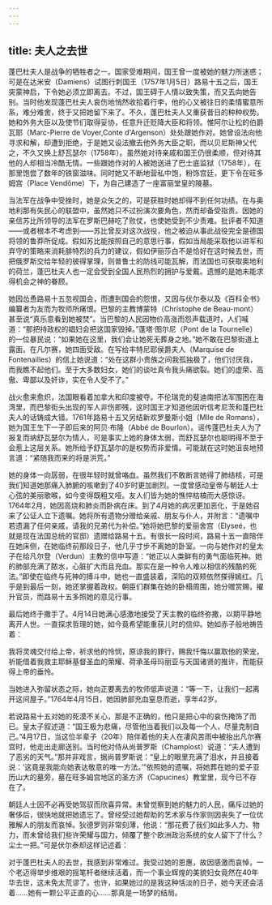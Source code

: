 ```yaml
---
---
---
```

title: 夫人之去世
---




蓬巴杜夫人是战争的牺牲者之一。国家受难期间，国王曾一度被她的魅力所迷惑；可是在达米安（Damiens）试图行刺国王（1757年1月5日）路易十五之后，国王突蒙神启，下令她必须立即离去。不过，国王碍于人情以致失策，而又去向她告别。当时他发现蓬巴杜夫人哀伤地悄然收拾着行李，他的心又被往日的柔情蜜意所系，难分难舍，终于又把她留下来了。不久，蓬巴杜夫人又重获昔日的种种权势。她和外务大臣以及使节们取得妥协，任意升迁贬降大臣和将领。惟阿尔让松的伯爵瓦耶（Marc-Pierre de Voyer,Conte d'Argenson）处处跟她作对。她曾设法向他寻求和解，却遭到拒绝，于是她又设法撤去他外务大臣之职，而以贝尼斯神父代之，不久又换上舒瓦瑟尔（1758年）。虽然她对待亲戚和国王仍很柔顺，但对待其他的人却相当冷酷无情。一些跟她作对的人被她送进了巴士底监狱（1758年），在那里饱尝了数年的铁窗滋味。同时她又不断地营私中饱，粉饰宫廷，更下令在旺多姆宫（Place Vendôme）下，为自己建造了一座富丽堂皇的陵墓。

当法军在战争中受挫时，她是众矢之的，可是获胜时她却得不到任何功绩。在与奥地利那有失民心的联盟中，虽然她只不过扮演次要角色，然而却备受指责。因她的亲信苏比所领导的法军在罗斯巴赫吃了败仗，也使她受到不少责难。批评者不知道——或者根本不考虑到——苏比曾反对这次战役，他之被迫从事此战役完全是德国将领的鲁莽所促成。假如苏比能按照自己的意思行事，假如当局能采取他以进军和弃守的策略来消耗腓特烈的兵力的建议，假如伊丽莎白不是恰好在这时候去世，而把俄罗斯交给年轻的彼得掌理，则普鲁士的防线可能瓦解，而法国也可获取奥地利的荷兰，蓬巴杜夫人也一定会受到全国人民热烈的拥护与爱戴。遗憾的是她未能求得机会之神的眷顾。

她因怂恿路易十五忽视国会，而遭到国会的怨恨，又因与伏尔泰以及《百科全书》编纂者为友而为牧师所痛恨。巴黎的主教博蒙特（Christophe de Beau-mont）甚至说“真乐意看到她被焚”。当巴黎的人民因物价高涨而怨声载道时，人们喊道：“那把持政权的娼妇会把这国家毁掉。”蓬塔·图尔尼（Pont de la Tournelle）的一位暴民说：“如果她在这里，我们会让她死无葬身之地。”她不敢在巴黎街道上露面。在凡尔赛，她四面受敌。在写给丰特尼耶侯爵夫人（Marquise de Fontenailles）的信上她说道：“处在这群小贵族之间我孤独极了，他们讨厌我，而我瞧不起他们。至于大多数妇女，她们的谈吐真令我头痛欲裂。她们的虚荣、高傲、卑鄙以及奸诈，实在令人受不了。”

战火愈来愈炽，法国眼看着加拿大和印度被夺。不伦瑞克的斐迪南把法军围困在海湾里，而巴黎街头出现的军人非伤即残，这时国王才知道他因听信考尼茨和蓬巴杜夫人的话铸成大错。1761年路易十五又另结新欢罗曼斯小姐（Mlle de Romans），她为国王生下一子即后来的阿贝·布隆（Abbé de Bourlon）。谣传蓬巴杜夫人为了报复而纳舒瓦瑟尔为情人，可是事实上她的身体太弱，而舒瓦瑟尔也聪明得不至于会惹上这层关系。她所给予舒瓦瑟尔的是权势而非爱情。可能就在这时她沮丧地预言道：“紧随我而来的将是洪荒。”

她的身体一向孱弱，在很年轻时就曾咯血。虽然我们不敢断言她得了肺结核，可是我们知道她那痛入肺腑的咳嗽到了40岁时更加剧烈。一度曾感动皇帝与朝廷人士心弦的美丽歌喉，如今变得既粗又哑。友人们皆为她的憔悴枯槁而大感惊讶。1764年2月，她因高烧和肺炎而卧病在床。到了4月她的病况更加恶化，于是她召来了公证人立下遗嘱。她将所有遗物分赠给亲戚、朋友与仆人，并附言：“遗嘱中若遗漏了任何亲戚，请我的兄弟代为补偿。”她将她巴黎的爱丽舍宫（Elyseé，也就是现在法国总统的官邸）遗赠给路易十五。有很长一段时间，路易十五一直陪伴在她床侧，在她临终前那段日子，他几乎寸步不离她的卧室。一向与她作对的皇太子在给凡尔登（Verdun）主教的信中写道：“她正以人类鲜有的勇气面临死神。她的肺部充满了脓水，心脏扩大而且充血。那实在是一种令人难以相信的残酷的死法。”即使在临终与死神的搏斗中，她也一直盛装着，深陷的双颊依然搽得嫣红。几乎是到最后一刻，她还掌握着政权。朝臣们群集在她的卧榻周围，她分赠赏赐，擢升官员，而路易十五多照她的意见行事。

最后她终于撒手了。4月14日她满心感激地接受了天主教的临终弥撒，以期平静地离开人世。一直探求哲理的她，如今竟希望能重获儿时的信仰。她如赤子般地祷告着：

我将灵魂交付给上帝，祈求他的怜悯，原谅我的罪行，赐我忏悔以赢取他的荣宠，祈能借着我救主耶稣基督圣血的荣耀、荷承圣母玛丽亚与天国诸贤的推许，而能获得上帝的垂怜。



当她进入弥留状态之际，她向正要离去的牧师低声说道：“等一下，让我们一起离开这间屋子。”1764年4月15日，她因肺部充血窒息而逝，享年42岁。

若说路易十五对她的死漠不关心，那是不正确的，他只是把心中的哀伤掩饰了而已。皇太子叙述道：“国王极为悲痛，尽管他当着我们以及每一个人，尽量克制自己。”4月17日，当这位半辈子（20年）陪伴着他的夫人在凄风苦雨中被抬出凡尔赛宫时，他走出走廊送别。当时他对侍从尚普罗斯（Champlost）说道：“夫人遭到了恶劣的天气。”那并非戏言，据尚普罗斯说：“皇上的眼里充满了泪水，并且接着说：‘这竟是我能向她表达敬意的唯一方法。’”依照她的遗嘱，将她葬在她的爱子亚历山大的墓旁，墓在旺多姆宫地区的圣方济（Capucines）教堂里，现今已不存在了。

朝廷人士因不必再受她驾驭而欣喜异常。未曾觉察到她的魅力的人民，痛斥过她的奢侈后，很快地就把她遗忘了。曾经受过她帮助的艺术家与作家则因丧失了一位优雅解人的朋友而哀悼。狄德罗则非常刻薄，他说：“那花费了我们如此多人力、物力，而未曾给我们些许荣耀与国力，倾覆了整个欧洲政治系统的女人留下了什么？尘土一把。”可是伏尔泰却这样记述着：

对于蓬巴杜夫人的去世，我感到非常难过。我受过她的恩惠，故因感激而哀悼，一个老迈得举步维艰的摇笔杆者继续活着，而一个事业辉煌的美貌妇女竟然在40年华去世，这未免太荒谬了。也许，如果她过的是我这种恬淡的日子，她今天还会活着……她有一颗公平正直的心……那真是一场梦的结局。